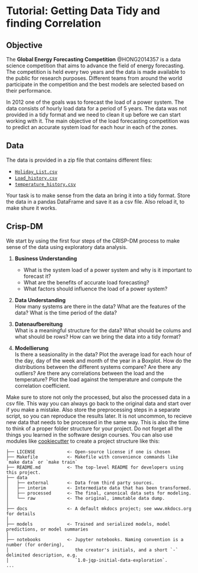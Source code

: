# Tutorial: Getting Data Tidy and finding Correlation {.unnumbered}

## Objective

The __Global Energy Forecasting Competition__ @HONG2014357 is a data science competition that aims to advance the field of energy forecasting. The competition is held every two years and the data is made available to the public for research purposes. Different teams from around the world participate in the competition and the best models are selected based on their performance. 


In 2012 one of the goals was to forecast the load of a power system. The data consists of hourly load data for a period of 5 years. The data was not provided in a tidy format and we need to clean it up before we can start working with it. The main objective of the load forecasting competition was to predict an accurate system load for each hour in each of the zones.

## Data

The data is provided in a zip file that contains different files:

- [`Holiday_List.csv`](_assets\dataexploratory\GEFCom2012\GEFCOM2012_Data\Load\Holiday_List.csv)
- [`Load_history.csv`](_assets\dataexploratory\GEFCom2012\GEFCOM2012_Data\Load\Load_history.csv)
- [`temperature_history.csv`](_assets\dataexploratory\GEFCom2012\GEFCOM2012_Data\Load\_assets\dataexploratory\GEFCom2012\GEFCOM2012_Data\Load\temperature_history.csv)

Your task is to make sense from the data an bring it into a tidy format. Store the data in a pandas DataFrame and save it as a csv file. Also reload it, to make shure it works.

## Crisp-DM

We start by using the first four steps of the CRISP-DM process to make sense of the data using exploratory data analysis.

1. **Business Understanding**  
   - What is the system load of a power system and why is it important to forecast it?
   - What are the benefits of accurate load forecasting?
   - What factors should influence the load of a power system?

2. **Data Understanding**  
   How many systems are there in the data?
   What are the features of the data?
   What is the time period of the data?

3. **Datenaufbereitung**  
    What is a meaningful structure for the data?
    What should be colums and what should be rows?
    How can we bring the data into a tidy format?

4. **Modellierung**  
   Is there a seasionality in the data? Plot the average load for each hour of the day, day of the week and month of the year in a Boxplot.
   How do the distributions between the different systems compare? Are there any outliers?
   Are there any correlations between the load and the temperature? Plot the load against the temperature and compute the correlation coefficient.

::: {.callout-tip}
Make sure to store not only the processed, but also the processed data in a csv file. This way you can always go back to the original data and start over if you make a mistake.
Also store the preprocessing steps in a separate script, so you can reproduce the results later. It is not uncommon, to recieve new data that needs to be processed in the same way.
This is also the time to think of a proper folder structure for your project. Do not forget all the things you learned in the software design courses. You can also use modules like [cookiecutter](https://cookiecutter-data-science.drivendata.org/) to create a project structure like this:

```
├── LICENSE            <- Open-source license if one is chosen
├── Makefile           <- Makefile with convenience commands like `make data` or `make train`
├── README.md          <- The top-level README for developers using this project.
├── data
│   ├── external       <- Data from third party sources.
│   ├── interim        <- Intermediate data that has been transformed.
│   ├── processed      <- The final, canonical data sets for modeling.
│   └── raw            <- The original, immutable data dump.
│
├── docs               <- A default mkdocs project; see www.mkdocs.org for details
│
├── models             <- Trained and serialized models, model predictions, or model summaries
│
├── notebooks          <- Jupyter notebooks. Naming convention is a number (for ordering),
│                         the creator's initials, and a short `-` delimited description, e.g.
│                         `1.0-jqp-initial-data-exploration`.
...
```
:::